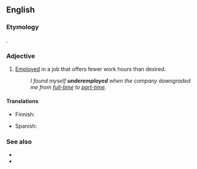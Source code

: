 ==English==

===Etymology===
{{prefix|en|under|employed}}.

===Adjective===
{{en-adj|-}}

# [[employed|Employed]] in a job that offers fewer work hours than desired.
#: ''I found myself '''underemployed''' when the company downgraded me from [[full-time]] to [[part-time]].''

====Translations====
{{trans-top|employed in a job for which one is overqualified}}
* Finnish: {{t|fi|vajaatyöllistetty}}
{{trans-mid}}
* Spanish: {{t+|es|subempleado}}
{{trans-bottom}}

===See also===
* {{l|en|unemployed}}
* {{l|en|malemployed}}